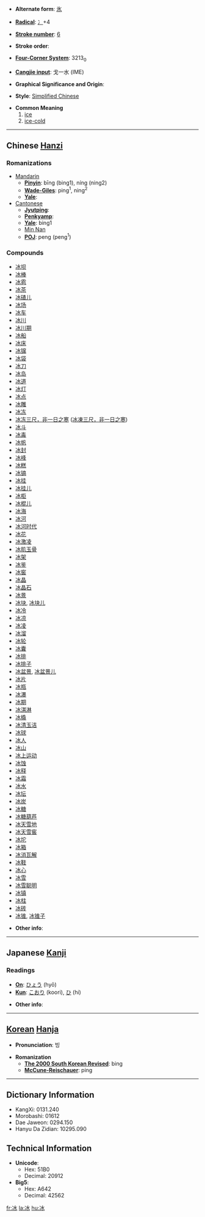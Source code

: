 * '''Alternate form''': [[氷]]

* '''[[Wiktionary:Chinese radical index| Radical]]''': [[Wiktionary:Chinese radical index 冫|冫]]+4

* '''[[Wiktionary:Chinese total strokes index|Stroke number]]''': [[Wiktionary:Chinese total strokes index 6|6]]

* '''Stroke order''': 

* '''[[Wiktionary:Chinese four corner index|Four-Corner System]]''': 3213<sub>0</sub>

* '''[[Wiktionary:Chinese Cangjie index|Cangjie input]]''': 戈一水 (IME)

* '''Graphical Significance and Origin''': 

* '''Style''': [[Simplified Chinese]] 

* '''Common Meaning'''
*# [[ice]]
*# [[ice-cold]]

----

== Chinese [[Hanzi]] ==
===Romanizations===
* [[Mandarin]]
** '''[[Pinyin]]''': bīng (bing1), níng (ning2)
** '''[[Wade-Giles]]''': ping<sup>1</sup>, ning<sup>2</sup>
** '''[[Yale]]''': 
*[[Cantonese]]
**'''[[Jyutping]]''':
**'''[[Penkyamp]]''': 
**'''[[Yale]]''': bing1
**[[wikipedia:Min_Nan|Min Nan]]
**'''[[wikipedia:POJ|POJ]]''': peng (peng<sup>1</sup>)

===Compounds===
*[[冰坝]]
*[[冰棒]]
*[[冰雹]]
*[[冰茶]]
*[[冰碴儿]]
*[[冰场]]
*[[冰车]]
*[[冰川]]
*[[冰川期]]
*[[冰船]]
*[[冰床]]
*[[冰镩]]
*[[冰袋]]
*[[冰刀]]
*[[冰岛]]
*[[冰道]]
*[[冰灯]]
*[[冰点]]
*[[冰雕]]
*[[冰冻]]
*[[冰冻三尺，非一日之寒]] ([[冰冻三尺，非一日之寒|冰凍三尺，非一日之寒]])
*[[冰斗]]
*[[冰毒]]
*[[冰帆]]
*[[冰封]]
*[[冰峰]]
*[[冰糕]]
*[[冰镐]]
*[[冰挂]]
*[[冰挂儿]]
*[[冰柜]]
*[[冰棍儿]]
*[[冰海]]
*[[冰河]]
*[[冰河时代]]
*[[冰花]]
*[[冰激凌]]
*[[冰肌玉骨]]
*[[冰架]]
*[[冰鉴]]
*[[冰窖]]
*[[冰晶]]
*[[冰晶石]]
*[[冰景]]
*[[冰块]], [[冰块儿]]
*[[冰冷]]
*[[冰凉]]
*[[冰凌]]
*[[冰溜]]
*[[冰轮]]
*[[冰囊]]
*[[冰排]]
*[[冰排子]]
*[[冰盆景]], [[冰盆景儿]]
*[[冰片]]
*[[冰瓶]]
*[[冰瀑]]
*[[冰期]]
*[[冰淇淋]]
*[[冰橇]]
*[[冰清玉洁]]
*[[冰球]]
*[[冰人]]
*[[冰山]]
*[[冰上运动]]
*[[冰蚀]]
*[[冰释]]
*[[冰霜]]
*[[冰水]]
*[[冰坛]]
*[[冰炭]]
*[[冰糖]]
*[[冰糖葫芦]]
*[[冰天雪地]]
*[[冰天雪窖]]
*[[冰坨]]
*[[冰箱]]
*[[冰消瓦解]]
*[[冰鞋]]
*[[冰心]]
*[[冰雪]]
*[[冰雪聪明]]
*[[冰镇]]
*[[冰柱]]
*[[冰砖]]
*[[冰锥]], [[冰锥子]]



* '''Other info''': 

----

== Japanese [[Kanji]] ==
===Readings===
* '''[[On]]''': [[ひょう]] (hyō)
* '''[[Kun]]''': [[こおり]] (koori), [[ひ]] (hi)

* '''Other info''':  

----

== [[Korean]] [[Hanja]] ==

* '''Pronunciation''': 빙

* '''Romanization'''
** '''[[The 2000 South Korean Revised Romanization|The 2000 South Korean Revised]]''': bing
** '''[[McCune-Reischauer]]''': ping

----

== Dictionary Information ==

* KangXi: 0131.240
* Morobashi: 01612
* Dae Jaweon: 0294.150
* Hanyu Da Zidian: 10295.090

== Technical Information ==

* '''Unicode''':
** Hex: 51B0
** Decimal: 20912
* '''Big5''':
** Hex: A642
** Decimal: 42562

[[fr:冰]]
[[la:冰]]
[[hu:冰]]